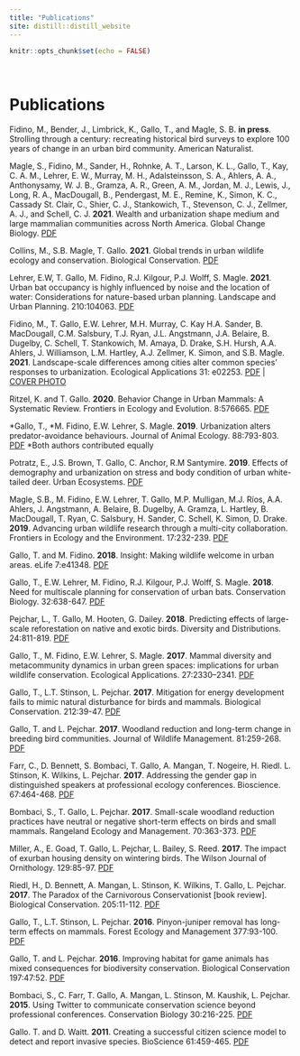 ```yaml
---
title: "Publications"
site: distill::distill_website
---
```


```r
knitr::opts_chunk$set(echo = FALSE)
```

<style>
d-title, d-byline {
  display: none
}
</style>

<br>

# Publications

Fidino, M., Bender, J., Limbrick, K., Gallo, T., and Magle, S. B. **in press**. Strolling through a century: recreating historical bird surveys to explore 100 years of change in an urban bird community. American Naturalist.

Magle, S., Fidino, M., Sander, H., Rohnke, A. T., Larson, K. L., Gallo, T., Kay, C. A. M., Lehrer, E. W., Murray, M. H., Adalsteinsson, S. A., Ahlers, A. A., Anthonysamy, W. J. B., Gramza, A. R., Green, A. M., Jordan, M. J., Lewis, J., Long, R. A., MacDougall, B., Pendergast, M. E., Remine, K., Simon, K. C., Cassady St. Clair, C., Shier, C. J., Stankowich, T., Stevenson, C. J., Zellmer, A. J., and Schell, C. J. **2021**. Wealth and urbanization shape medium and large mammalian communities across North America. Global Change Biology. [PDF](publications/Magle_2021_et_al_GCB_luxury.pdf)

Collins, M., S.B. Magle, T. Gallo. **2021**. Global trends in urban wildlife ecology and conservation. Biological Conservation. [PDF](publications/Collins_Gallo_2021_BiolCons.pdf)

Lehrer, E.W, T. Gallo, M. Fidino, R.J. Kilgour, P.J. Wolff, S. Magle. **2021**. Urban bat occupancy is highly influenced by noise and the location of water: Considerations for nature-based urban planning. Landscape and Urban Planning. 210:104063. [PDF](publications/Lehrer_etal_2021_urban-bats.pdf)

Fidino, M., T. Gallo, E.W. Lehrer, M.H. Murray, C. Kay H.A. Sander, B. MacDougall, C.M. Salsbury, T.J. Ryan, J.L. Angstmann, J.A. Belaire, B. Dugelby, C. Schell, T. Stankowich, M. Amaya, D. Drake, S.H. Hursh, A.A. Ahlers, J. Williamson, L.M. Hartley, A.J. Zellmer, K. Simon, and S.B. Magle. **2021**. Landscape-scale differences among cities alter common species’ responses to urbanization. Ecological Applications 31: e02253. [PDF](publications/fidino-et-al-occupancy-eap.pdf) | [COVER PHOTO](publications/eap.2292_coverphoto.pdf)

Ritzel, K. and T. Gallo. **2020**. Behavior Change in Urban Mammals: A Systematic Review. Frontiers in Ecology and Evolution. 8:576665. [PDF](publications/Ritzel_Gallo_2020_FrontEcolEvol.pdf)

\*Gallo, T., \*M. Fidino, E.W. Lehrer, S. Magle. **2019**. Urbanization alters predator-avoidance behaviours. Journal of Animal Ecology. 88:793-803. [PDF](publications/Gallo_et_al-2019-Journal_of_Animal_Ecology.pdf)  \*Both authors contributed equally

Potratz, E., J.S. Brown, T. Gallo, C. Anchor, R.M Santymire. **2019**. Effects of demography and urbanization on stress and body condition of urban white-tailed deer. Urban Ecosystems. [PDF](publications/Potratz2019_Article_EffectsOfDemographyAndUrbaniza.pdf)

Magle, S.B., M. Fidino, E.W. Lehrer, T. Gallo, M.P. Mulligan, M.J. Ríos, A.A. Ahlers, J. Angstmann, A. Belaire, B. Dugelby, A. Gramza, L. Hartley, B. MacDougall, T. Ryan, C. Salsbury, H. Sander, C. Schell, K. Simon, D. Drake. **2019**. Advancing urban wildlife research through a multi-city collaboration. Frontiers in Ecology and the Environment. 17:232-239. [PDF](publications/Magle_etal_AdvancingUrbanWildlife.pdf)

Gallo, T. and M. Fidino. **2018**. Insight: Making wildlife welcome in urban areas. eLife 7:e41348. [PDF](publications/eLife.41348.pdf)

Gallo, T., E.W. Lehrer, M. Fidino, R.J. Kilgour, P.J. Wolff, S. Magle. **2018**. Need for multiscale planning for conservation of urban bats. Conservation Biology. 32:638-647. [PDF](publications/Gallo_et_al-2018-Conservation_Biology.pdf)

Pejchar, L., T. Gallo, M. Hooten, G. Dailey. **2018**. Predicting effects of large-scale reforestation on native and exotic birds. Diversity and Distributions. 24:811-819. [PDF](publications/pejchar_dd.pdf)

Gallo, T., M. Fidino, E.W. Lehrer, S. Magle. **2017**. Mammal diversity and metacommunity dynamics in urban green spaces: implications for urban wildlife conservation. Ecological Applications. 27:2330–2341. [PDF](publications/galloetal_eap.pdf)

Gallo, T., L.T. Stinson, L. Pejchar. **2017**. Mitigation for energy development fails to mimic natural disturbance for birds and mammals. Biological Conservation. 212:39-47. [PDF](publications/Gallo_et_al_2017_biolcons.pdf)

Gallo, T. and L. Pejchar. **2017**. Woodland reduction and long-term change in breeding bird communities. Journal of Wildlife Management. 81:259-268. [PDF](publications/gallo_jwmg.21188.pdf)

Farr, C., D. Bennett, S. Bombaci, T. Gallo, A. Mangan, T. Nogeire, H. Riedl. L. Stinson, K. Wilkins, L. Pejchar. **2017**. Addressing the gender gap in distinguished speakers at professional ecology conferences. Bioscience. 67:464-468. [PDF](publications/Farr_etal_2017_BioScience.pdf)

Bombaci, S., T. Gallo, L. Pejchar. **2017**. Small-scale woodland reduction practices have neutral or negative short-term effects on birds and small mammals. Rangeland Ecology and Management. 70:363-373. [PDF](publications/Bombaci_et_al_2017.pdf)

Miller, A., E. Goad, T. Gallo, L. Pejchar, L. Bailey, S. Reed. **2017**. The impact of exurban housing density on wintering birds. The Wilson Journal of Ornithology. 129:85-97. [PDF](publications/Miller-et-al.-2017-Exurban-birds.pdf)

Riedl, H., D. Bennett, A. Mangan, L. Stinson, K. Wilkins, T. Gallo, L. Pejchar. **2017**. The Paradox of the Carnivorous Conservationist [book review]. Biological Conservation. 205:11-112. [PDF](publications/Riedl-et-al-2016-book-review.pdf)

Gallo, T., L.T. Stinson, L. Pejchar. **2016**. Pinyon-juniper removal has long-term effects on mammals. Forest Ecology and Management 377:93-100. [PDF](publications/Gallo-et-al.-2016.pdf)

Gallo, T. and L. Pejchar. **2016**. Improving habitat for game animals has mixed consequences for biodiversity conservation. Biological Conservation 197:47:52. [PDF](publications/gallo_biocon_review.pdf)

Bombaci, S., C. Farr, T. Gallo, A. Mangan, L. Stinson, M. Kaushik, L. Pejchar. **2015**. Using Twitter to communicate conservation science beyond professional conferences. Conservation Biology 30:216-225. [PDF](publications/Bombaci_etal_2015_Twitter.pdf)

Gallo. T. and D. Waitt. **2011**. Creating a successful citizen science model to detect and report invasive species. BioScience 61:459-465. [PDF](publications/Gallo_2011_Bioscience.pdf)

